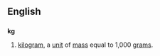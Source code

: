 ==English==
==={{Abbreviation}}===
'''kg'''
# [[kilogram]], a [[unit]] of [[mass]] equal to 1,000 [[gram]]s.
